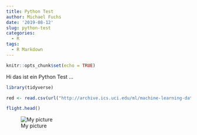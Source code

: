 ```yaml
---
title: Python Test
author: Michael Fuchs
date: '2019-08-12'
slug: python-test
categories:
  - R
tags:
  - R Markdown
---
```

```r
knitr::opts_chunk$set(echo = TRUE)
```


Hi das ist ein Python Test ...

```r
library(tidyverse)
```


```r
red <- read.csv(url("http://archive.ics.uci.edu/ml/machine-learning-databases/wine-quality/winequality-red.csv"), sep = ";")
```





```r
flight.head()
```


![My picture](static/Post1.png)











